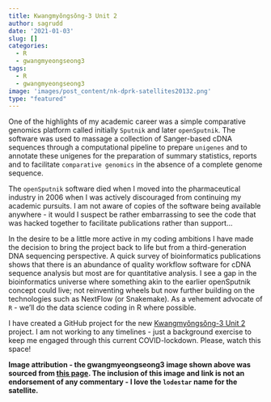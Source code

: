 ```yaml
---
title: Kwangmyŏngsŏng-3 Unit 2
author: sagrudd
date: '2021-01-03'
slug: []
categories:
  - R
  - gwangmyeongseong3
tags:
  - R
  - gwangmyeongseong3
image: 'images/post_content/nk-dprk-satellites20132.png'
type: "featured"
---
```


One of the highlights of my academic career was a simple comparative genomics
platform called initially `Sputnik` and later `openSputnik`. The software
was used to massage a collection of Sanger-based cDNA sequences through a
computational pipeline to prepare `unigenes` and to annotate these unigenes for
the preparation of summary statistics, reports and to facilitate `comparative
genomics` in the absence of a complete genome sequence.

The `openSputnik` software died when I moved into the pharmaceutical industry
in 2006 when I was actively discouraged from continuing my academic pursuits. I
am not aware of copies of the software being available anywhere - it would
I suspect be rather embarrassing to see the code that was hacked together to
facilitate publications rather than support...

In the desire to be a little more active in my coding ambitions I have made the
decision to bring the project back to life but from a third-generation DNA
sequencing perspective. A quick survey of bioinformatics publications shows that
there is an abundance of quality workflow software for cDNA sequence analysis
but most are for quantitative analysis. I see a gap in the bioinformatics
universe where something akin to the earlier openSputnik concept could live;
not reinventing wheels but now further building on the technologies such as
NextFlow (or Snakemake). As a vehement advocate of `R` - we'll do the data
science coding in R where possible.  

I have created a GitHub project for the new 
[Kwangmyŏngsŏng-3 Unit 2](https://github.com/sagrudd/gwangmyeongseong3) project.
I am not working to any timelines - just a background exercise to keep me
engaged through this current COVID-lockdown. Please, watch this space!

**Image attribution - the gwangmyeongseong3 image shown above was sourced from
[this page](https://www.globalsecurity.org/wmd/world/dprk/td-2b-mod-4-4th-flighttest.htm).
The inclusion of this image and link is not an endorsement of any commentary -
I love the `lodestar` name for the satellite.**
